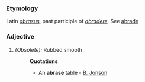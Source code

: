 ===Etymology===
Latin ''[[abrasus]]'', past participle of ''[[abradere]]''. See [[abrade]]
===Adjective===
#''(Obsolete):'' Rubbed smooth
#:'''Quotations'''
#:*An '''abrase''' table - [[B. Jonson]]